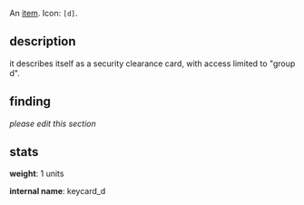 {{FixTitle}}
An [[items|item]]. Icon: <code><nowiki>[d]</nowiki></code>.

== description ==

it describes itself as a security clearance card, with access limited to "group d".

== finding ==

''please edit this section''

== stats ==

'''weight''': 1 units

'''internal name''': keycard_d